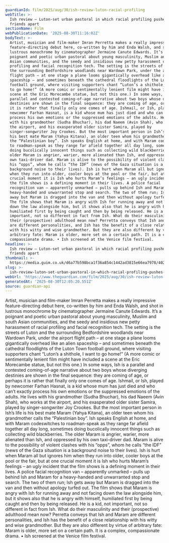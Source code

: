```yaml
---
guardianId: film/2025/aug/30/ish-review-luton-racial-profiling
webTitle: >-
  Ish review – Luton-set urban pastoral in which racial profiling pushes teen
  friends apart
sectionName: Film
webPublicationDate: '2025-08-30T11:16:02Z'
bodyText: >-
  Artist, musician and film-maker Imran Perretta makes a really impressive
  feature-directing debut here, co-written by him and Enda Walsh, and shot in
  lustrous monochrome by cinematographer Jermaine Canute Edwards. It’s a
  poignant and poetic urban pastoral about young masculinity, Muslim and south
  Asian communities, and the seedy and insidious new petty harassment of racial
  profiling and facial recognition tech. The setting is the streets of Luton and
  the surrounding Bedfordshire woodlands near Wardown Park, under the airport
  flight path – at one stage a plane looms gigantically overhead like an alien
  spaceship – and sometimes beneath the cathedral floodlights of the Luton Town
  football ground, where visiting supporters chant “Luton’s a shithole, I want
  to go home!” (A more comic or sentimentally lenient film might have included a
  scene at the Eric Morecambe statue, but not this one.) In some ways, Ish is a
  parallel and contested coming-of-age narrative about two boys whose diverging
  destinies are shown in the final sequence: they are coming of age, or perhaps
  it is rather that finally only one comes of age. Ishmail, or Ish, played by
  newcomer Farhan Hasnat, is a kid whose mum has just died and who can’t exactly
  process his own emotions or the suppressed emotions of the adults. He lives
  with his grandmother (Sudha Bhuchar), his dad Naeem (Avin Shah), who works at
  the airport, and his exasperated older sister Samira, played by
  singer-songwriter Joy Crookes. But the most important person in Ish’s life is
  his best mate Maram (Yahya Kitana), an older teen whom his grandmother calls
  the “Palestinian boy”. Ish speaks English at home, and with Maram codeswitches
  to roadman-speak as they range far afield together all day long, sometimes
  doing bucolically innocent things such as collecting wild blackberries. The
  older Maram is angrier, warier, more alienated than Ish, and oppressed by his
  own taxi-driver dad. Maram is alive to the possibility of violent clashes with
  his “opps”, whom he calls “the IDF” (news of the Gaza situation is a
  background noise to their lives). Ish is hurt when Maram all but ignores him
  when they run into older, cooler boys at the pool or the fair, but at one
  crucial moment it is Ish who hurts Maram’s feelings – an ugly incident that
  the film shows is a defining moment in their lives. A police facial
  recognition van – apparently unmarked – pulls up behind Ish and Maram for a
  heavy-handed and unwarranted stop and search. The two of them run; Ish gets
  away but Maram is dragged into the van and then without apology turfed out.
  The film shows that Maram is angry with Ish for running away and not facing
  down the law alongside him, but it shows also that he is angry with himself,
  humiliated first by being caught and then by being released. He is a kid, not
  important, not so different in fact from Ish. What do their masculinity and
  their (prospective) adulthood mean now? Perretta conveys that Ish and Maram
  are different personalities, and Ish has the benefit of a close relationship
  with his witty and wise grandmother. But they are also different by virtue of
  arbitrary fate: Maram is older, more set on a certain path. It is a complex,
  compassionate drama. • Ish screened at the Venice film festival.
headline: >-
  Ish review – Luton-set urban pastoral in which racial profiling pushes teen
  friends apart
thumbnail: >-
  https://media.guim.co.uk/d6a77b598bca1f36a854c1442ad3815e66ea7978/402_0_4027_3221/500.jpg
slug: >-
  ish-review-luton-set-urban-pastoral-in-which-racial-profiling-pushes-teen-friends-apart
webUrl: 'https://www.theguardian.com/film/2025/aug/30/ish-review-luton-racial-profiling'
generatedAt: '2025-08-30T12:05:20.551Z'
source: guardian-api
---
```

Artist, musician and film-maker Imran Perretta makes a really impressive feature-directing debut here, co-written by him and Enda Walsh, and shot in lustrous monochrome by cinematographer Jermaine Canute Edwards. It’s a poignant and poetic urban pastoral about young masculinity, Muslim and south Asian communities, and the seedy and insidious new petty harassment of racial profiling and facial recognition tech. The setting is the streets of Luton and the surrounding Bedfordshire woodlands near Wardown Park, under the airport flight path – at one stage a plane looms gigantically overhead like an alien spaceship – and sometimes beneath the cathedral floodlights of the Luton Town football ground, where visiting supporters chant “Luton’s a shithole, I want to go home!” (A more comic or sentimentally lenient film might have included a scene at the Eric Morecambe statue, but not this one.) In some ways, Ish is a parallel and contested coming-of-age narrative about two boys whose diverging destinies are shown in the final sequence: they are coming of age, or perhaps it is rather that finally only one comes of age. Ishmail, or Ish, played by newcomer Farhan Hasnat, is a kid whose mum has just died and who can’t exactly process his own emotions or the suppressed emotions of the adults. He lives with his grandmother (Sudha Bhuchar), his dad Naeem (Avin Shah), who works at the airport, and his exasperated older sister Samira, played by singer-songwriter Joy Crookes. But the most important person in Ish’s life is his best mate Maram (Yahya Kitana), an older teen whom his grandmother calls the “Palestinian boy”. Ish speaks English at home, and with Maram codeswitches to roadman-speak as they range far afield together all day long, sometimes doing bucolically innocent things such as collecting wild blackberries. The older Maram is angrier, warier, more alienated than Ish, and oppressed by his own taxi-driver dad. Maram is alive to the possibility of violent clashes with his “opps”, whom he calls “the IDF” (news of the Gaza situation is a background noise to their lives). Ish is hurt when Maram all but ignores him when they run into older, cooler boys at the pool or the fair, but at one crucial moment it is Ish who hurts Maram’s feelings – an ugly incident that the film shows is a defining moment in their lives. A police facial recognition van – apparently unmarked – pulls up behind Ish and Maram for a heavy-handed and unwarranted stop and search. The two of them run; Ish gets away but Maram is dragged into the van and then without apology turfed out. The film shows that Maram is angry with Ish for running away and not facing down the law alongside him, but it shows also that he is angry with himself, humiliated first by being caught and then by being released. He is a kid, not important, not so different in fact from Ish. What do their masculinity and their (prospective) adulthood mean now? Perretta conveys that Ish and Maram are different personalities, and Ish has the benefit of a close relationship with his witty and wise grandmother. But they are also different by virtue of arbitrary fate: Maram is older, more set on a certain path. It is a complex, compassionate drama. • Ish screened at the Venice film festival.
